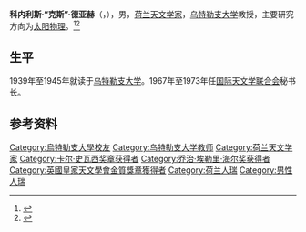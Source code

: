{{Infobox scientist
| name              = 科内利斯·德亚赫<br />Cornelis de Jager 
| image             = Kees-de-jager-1967.jpg
| image_size        = 
| alt               = 
| caption           = Kees de Jager in 1967
| birth_date        = {{Birth date|1921|4|29|df=yes}}
| birth_place       = {{NLD}}[[泰瑟尔|泰瑟尔]]{{tsl|en|Den Burg|登堡}}
| death_date        = {{death date and age|2021|5|27|1921|4|29}}
| death_place       = {{NLD}}[[泰瑟尔|泰瑟尔]]{{tsl|en|Den Burg|登堡}}
| residence         = 
| citizenship       = 
| nationality       = 
| fields            = [[天体物理学|天体物理学]]、[[全球变暖|气候变化]]
| workplaces        = [[乌特勒支大学|乌特勒支大学]]
| alma_mater        = [[乌特勒支大学|乌特勒支大学]]
| doctoral_advisor  = [[马塞尔·米纳尔|马塞尔·米纳尔]]
| academic_advisors = 
| doctoral_students = 
| notable_students  = 
| known_for         = 
| author_abbrev_bot = 
| author_abbrev_zoo = 
| influences        = 
| influenced        = 
| awards            = 
| signature         = <!--(filename only)-->
| signature_alt     = 
| footnotes         = 
| spouse            = Doetie Rienks
}}
'''科内利斯·“克斯”·德亚赫'''（{{lang-nl|Cornelis "Kees" de Jager}}，{{bd|1921年|4月29日|2021年|5月27日|catIdx=De Jager}}），男，[[荷兰|荷兰]][[天文学家|天文学家]]，[[乌特勒支大学|乌特勒支大学]]教授，主要研究方向为[[太阳物理|太阳物理]]。<ref>{{Cite web|title=Sterrenkundige Kees de Jager (99) kan niet stilzitten: "Zon bestudeer ik nog dagelijks"|url=https://www.nhnieuws.nl/nieuws/272563/sterrenkundige-kees-de-jager-99-kan-niet-stilzitten-zon-bestudeer-ik-nog-dagelijks|accessdate=2021-04-06|work=NH Nieuws|language=nl|archive-date=2021-04-21|archive-url=https://web.archive.org/web/20210421202158/https://www.nhnieuws.nl/nieuws/272563/sterrenkundige-kees-de-jager-99-kan-niet-stilzitten-zon-bestudeer-ik-nog-dagelijks|dead-url=no}}</ref><ref>{{Cite web|title=In memoriam Kees de Jager, sterrenkundige (1921-2021)|url=https://www.astronomie.nl/nieuws/in-memoriam-kees-de-jager-sterrenkundige-1921-2021-2832|access-date=2021-05-28|work=Astronomie.nl|archive-date=2021-06-02|archive-url=https://web.archive.org/web/20210602212723/https://www.astronomie.nl/nieuws/in-memoriam-kees-de-jager-sterrenkundige-1921-2021-2832|dead-url=no}}</ref>

== 生平 ==
1939年至1945年就读于[[乌特勒支大学|乌特勒支大学]]。1967年至1973年任[[国际天文学联合会|国际天文学联合会]]秘书长。

== 参考资料 ==
{{reflist}}

{{卡尔·史瓦西奖章获得者}}
{{乔治·埃勒里·海尔奖获得者}}
{{英国皇家天文学会金质奖章获得者}}

{{Authority control}}
{{DEFAULTSORT:de Jager}}
[[Category:烏特勒支大學校友|Category:烏特勒支大學校友]]
[[Category:乌特勒支大学教师|Category:乌特勒支大学教师]]
[[Category:荷兰天文学家|Category:荷兰天文学家]]
[[Category:卡尔·史瓦西奖章获得者|Category:卡尔·史瓦西奖章获得者]]
[[Category:乔治·埃勒里·海尔奖获得者|Category:乔治·埃勒里·海尔奖获得者]]
[[Category:英國皇家天文學會金質獎章獲得者|Category:英國皇家天文學會金質獎章獲得者]]
[[Category:荷兰人瑞|Category:荷兰人瑞]]
[[Category:男性人瑞|Category:男性人瑞]]